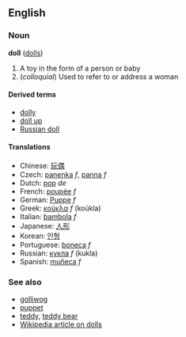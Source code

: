 ==English==
===Noun===
'''doll''' ([[dolls]])

# A toy in the form of a person or baby
# (''colloquial'') Used to refer to or address a woman

====Derived terms====
*[[dolly]]
*[[doll up]]
*[[Russian doll]]

====Translations====
*Chinese: [[玩偶]]
*Czech: [[panenka]] ''f'', [[panna]] ''f''
*Dutch: [[pop]] ''de''
*French: [[poupée]] ''f''
*German: [[Puppe]] ''f''
*Greek: [[κούκλα]] ''f'' (koúkla)
*Italian: [[bambola]] ''f''
*Japanese: [[人形]]
*Korean: [[인형]]
*Portuguese: [[boneca]] ''f''
*Russian: [[кукла]] ''f'' (kukla)
*Spanish: [[muñeca]] ''f''

===See also===
*[[golliwog]]
*[[puppet]]
*[[teddy]], [[teddy bear]]
*[[w:doll|Wikipedia article on dolls]]